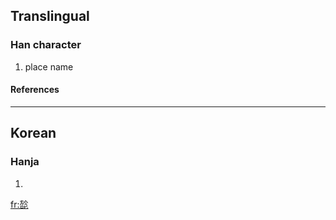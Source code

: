 ==Translingual==
===Han character===
{{Han char|rn=70|rad=方|as=09|sn=13|four=|canj=卜卜口心 (YYRP)}}
# place name
====References====
{{Han ref|kx=0484.221|dj=0846.220|hdz=32183.101|uh=65D5|ud=26069}}

----
==Korean==
===Hanja===
{{ko-hanja|hangeul=엇|eumhun=|rv=eot|mr=ŏt|y=es}}
# {{defn|Korean}}

[[fr:旕]]